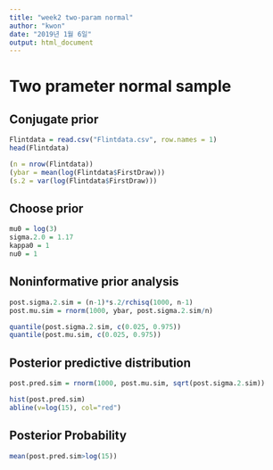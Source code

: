 ```yaml
---
title: "week2 two-param normal"
author: "kwon"
date: "2019년 1월 6일"
output: html_document
---
```


# Two prameter normal sample
## Conjugate prior
```r
Flintdata = read.csv("Flintdata.csv", row.names = 1)
head(Flintdata)
```

```r
(n = nrow(Flintdata))
(ybar = mean(log(Flintdata$FirstDraw)))
(s.2 = var(log(Flintdata$FirstDraw)))
```

## Choose prior
```r
mu0 = log(3)
sigma.2.0 = 1.17
kappa0 = 1
nu0 = 1
```



## Noninformative prior analysis
```r
post.sigma.2.sim = (n-1)*s.2/rchisq(1000, n-1)
post.mu.sim = rnorm(1000, ybar, post.sigma.2.sim/n)

quantile(post.sigma.2.sim, c(0.025, 0.975))
quantile(post.mu.sim, c(0.025, 0.975))
```

## Posterior predictive distribution
```r
post.pred.sim = rnorm(1000, post.mu.sim, sqrt(post.sigma.2.sim))

hist(post.pred.sim)
abline(v=log(15), col="red")
```

## Posterior Probability
```r
mean(post.pred.sim>log(15))
```


